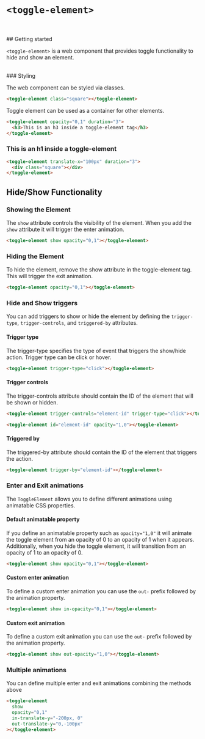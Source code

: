 
<Meta title="MDX/toggle-element" of={NavigationStories} />

<style>
  {`
    strong{
      font-weight: bold;
      color: #ff0000;
    }
  `}
</style>

# `<toggle-element>`

<br />
<br />
## Getting started

`<toggle-element>` is a web component that provides toggle functionality to hide and show an element.

<br />
### Styling

The web component can be styled via classes.

```html
<toggle-element class="square"></toggle-element>
```

<toggle-element class="square" translate-x='-50px, 0' scale='1.5' duration='2'></toggle-element>

Toggle element can be used as a container for other elements.

```html
<toggle-element opacity="0,1" duration="3">
  <h3>This is an h3 inside a toggle-element tag</h3>
</toggle-element>
```

<toggle-element opacity="0,1" duration="3">
  <h3>This is an h1 inside a toggle-element</h3>
</toggle-element>

```html
<toggle-element translate-x="100px" duration="3">
  <div class="square"></div>
</toggle-element>
```

<toggle-element translate-x="100px" duration="3">
  <div class="square"></div>
</toggle-element>

## Hide/Show Functionality

### Showing the Element

The `show` attribute controls the visibility of the element. When you add the `show` attribute it will trigger the enter animation.

```html
<toggle-element show opacity="0,1"></toggle-element>
```

### Hiding the Element

To hide the element, remove the show attribute in the toggle-element tag. This will trigger the exit animation.

```html
<toggle-element opacity="0,1"></toggle-element>
```

### Hide and Show triggers

You can add triggers to show or hide the element by defining the `trigger-type`, `trigger-controls`, and `triggered-by` attributes.

#### Trigger type

The trigger-type specifies the type of event that triggers the show/hide action. Trigger type can be click or hover.

```html
<toggle-element trigger-type="click"></toggle-element>
```

#### Trigger controls

The trigger-controls attribute should contain the ID of the element that will be shown or hidden.

```html
<toggle-element trigger-controls="element-id" trigger-type="click"></toggle-element>
```

```html
<toggle-element id="element-id" opacity="1,0"></toggle-element>
```

#### Triggered by

The triggered-by attribute should contain the ID of the element that triggers the action.

```html
<toggle-element trigger-by="element-id"></toggle-element>
```

### Enter and Exit animations

The `ToggleElement` allows you to define different animations using animatable CSS properties.

#### Default animatable property

If you define an animatable property such as `opacity="1,0"` it will animate the toggle element from an opacity of 0 to an opacity of 1 when it appears.
Additionally, when you hide the toggle element, it will transition from an opacity of 1 to an opacity of 0.

```html
<toggle-element show opacity="0,1"></toggle-element>
```

#### Custom enter animation

To define a custom enter animation you can use the `out-` prefix followed by the animation property.

```html
<toggle-element show in-opacity="0,1"></toggle-element>
```

#### Custom exit animation

To define a custom exit animation you can use the `out-` prefix followed by the animation property.

```html
<toggle-element show out-opacity="1,0"></toggle-element>
```

### Multiple animations

You can define multiple enter and exit animations combining the methods above

```html
<toggle-element
  show
  opacity="0,1"
  in-translate-y="-200px, 0"
  out-translate-y="0,-100px"
></toggle-element>
```
